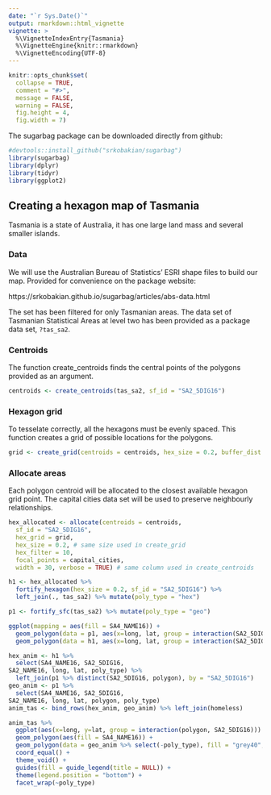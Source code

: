 ---
date: "`r Sys.Date()`"
output: rmarkdown::html_vignette
vignette: >
  %\VignetteIndexEntry{Tasmania}
  %\VignetteEngine{knitr::rmarkdown}
  %\VignetteEncoding{UTF-8}
---

```{r setup, include = FALSE}
knitr::opts_chunk$set(
  collapse = TRUE,
  comment = "#>", 
  message = FALSE, 
  warning = FALSE,
  fig.height = 4,
  fig.width = 7)
```

The sugarbag package can be downloaded directly from github:

```{r}
#devtools::install_github("srkobakian/sugarbag")
library(sugarbag)
library(dplyr)
library(tidyr)
library(ggplot2)
```


## Creating a hexagon map of Tasmania

Tasmania is a state of Australia, it has one large land mass and several smaller islands.

### Data

We will use the Australian Bureau of Statistics' ESRI shape files to build our map.
Provided for convenience on the package website:

https://srkobakian.github.io/sugarbag/articles/abs-data.html


The set has been filtered for only Tasmanian areas.
The data set of Tasmanian Statistical Areas at level two has been provided as a package data set, `?tas_sa2`.

### Centroids

The function create_centroids finds the central points of the polygons provided as an argument.

```{r centroids}
centroids <- create_centroids(tas_sa2, sf_id = "SA2_5DIG16")
```

### Hexagon grid

To tesselate correctly, all the hexagons must be evenly spaced.
This function creates a grid of possible locations for the polygons.

```{r grid}
grid <- create_grid(centroids = centroids, hex_size = 0.2, buffer_dist = 1.2)
```

### Allocate areas

Each polygon centroid will be allocated to the closest available hexagon grid point.
The capital cities data set will be used to preserve neighbourly relationships.

```{r allocation}
hex_allocated <- allocate(centroids = centroids,
  sf_id = "SA2_5DIG16",
  hex_grid = grid,
  hex_size = 0.2, # same size used in create_grid
  hex_filter = 10,
  focal_points = capital_cities,
  width = 30, verbose = TRUE) # same column used in create_centroids
```


```{r ggplot}
h1 <- hex_allocated %>%
  fortify_hexagon(hex_size = 0.2, sf_id = "SA2_5DIG16") %>%
  left_join(., tas_sa2) %>% mutate(poly_type = "hex")

p1 <- fortify_sfc(tas_sa2) %>% mutate(poly_type = "geo")

ggplot(mapping = aes(fill = SA4_NAME16)) +
  geom_polygon(data = p1, aes(x=long, lat, group = interaction(SA2_5DIG16,polygon)), alpha = 0.4) +
  geom_polygon(data = h1, aes(x=long, lat, group = interaction(SA2_5DIG16)))
```


```{r animation}
hex_anim <- h1 %>% 
  select(SA4_NAME16, SA2_5DIG16, 	
SA2_NAME16, long, lat, poly_type) %>% 
  left_join(p1 %>% distinct(SA2_5DIG16, polygon), by = "SA2_5DIG16")
geo_anim <- p1 %>% 
  select(SA4_NAME16, SA2_5DIG16, 	
SA2_NAME16, long, lat, polygon, poly_type)
anim_tas <- bind_rows(hex_anim, geo_anim) %>% left_join(homeless)

anim_tas %>% 
  ggplot(aes(x=long, y=lat, group = interaction(polygon, SA2_5DIG16))) +
  geom_polygon(aes(fill = SA4_NAME16)) +
  geom_polygon(data = geo_anim %>% select(-poly_type), fill = "grey40", alpha = 0.05) + 
  coord_equal() + 
  theme_void() + 
  guides(fill = guide_legend(title = NULL)) + 
  theme(legend.position = "bottom") +
  facet_wrap(~poly_type)
```

